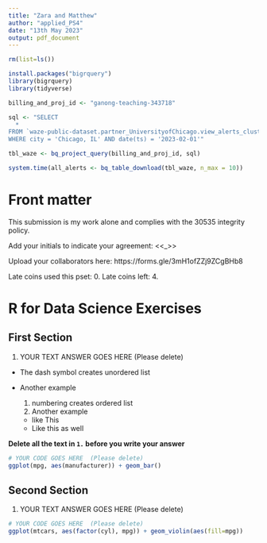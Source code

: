 ```yaml
---
title: "Zara and Matthew"
author: "applied_PS4"
date: "13th May 2023"
output: pdf_document
---
```


```r
rm(list=ls())

install.packages("bigrquery")
library(bigrquery)
library(tidyverse)

billing_and_proj_id <- "ganong-teaching-343718"

sql <- "SELECT
  *
FROM `waze-public-dataset.partner_UniversityofChicago.view_alerts_clustered`
WHERE city = 'Chicago, IL' AND date(ts) = '2023-02-01'"

tbl_waze <- bq_project_query(billing_and_proj_id, sql)

system.time(all_alerts <- bq_table_download(tbl_waze, n_max = 10))


```

<!-- .Rmd files use  markdown, a text mark up language, to provide formating.-->

<!--Text include within these strange arrows are comments and will not show up when you knit-->

# Front matter

This submission is my work alone and complies with the 30535 integrity policy.

Add your initials to indicate your agreement: \<\<\_\>\>

Upload your collaborators here: https://forms.gle/3mH1ofZZj9ZCgBHb8

Late coins used this pset: 0. Late coins left: 4. <!--You may use one for a given assignment.-->

# R for Data Science Exercises

<!--Note: Please do not restate questions in your submissions, directly write your answer--->

## First Section

<!--(Notice the use of two `##`)-->

1.  YOUR TEXT ANSWER GOES HERE (Please delete)

-   The dash symbol creates unordered list

-   Another example

    1.  numbering creates ordered list
    2.  Another example

    -   like This
    -   Like this as well

**Delete all the text in `1.` before you write your answer**

```r
# YOUR CODE GOES HERE  (Please delete)
ggplot(mpg, aes(manufacturer)) + geom_bar()
```


## Second Section

1.  YOUR TEXT ANSWER GOES HERE (Please delete)

```r
# YOUR CODE GOES HERE  (Please delete)
ggplot(mtcars, aes(factor(cyl), mpg)) + geom_violin(aes(fill=mpg))
```

